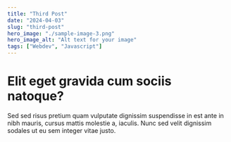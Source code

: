 ```yaml
---
title: "Third Post"
date: "2024-04-03"
slug: "third-post"
hero_image: "./sample-image-3.png"
hero_image_alt: "Alt text for your image"
tags: ["Webdev", "Javascript"]
---
```


# Elit eget gravida cum sociis natoque?

Sed sed risus pretium quam vulputate dignissim suspendisse in est ante in nibh mauris, cursus mattis molestie a, iaculis. Nunc sed velit dignissim sodales ut eu sem integer vitae justo.